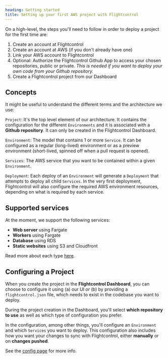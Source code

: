 ```yaml
---
heading: Getting started
title: Setting up your first AWS project with Flightcontrol
---
```



On a high-level, the steps you'll need to follow in order to deploy a project for the first time are:

1. Create an account at Flightcontrol
2. Create an account at AWS (if you don't already have one)
3. Link your AWS account to Flightcontrol
4. Optional: Authorize the Flightcontrol Github App to access your chosen repositories, public or private. _This is needed if you want to deploy your own code from your Github repository._
5. Create a Flightcontrol project from our Dashboard

## Concepts

It might be useful to understand the different terms and the architecture we use:

`Project`: It's the top level element of our architecture. It contains the configuration for the different `Environments` and it is associated with a **Github repository**. It can only be created in the Flightcontrol Dashboard.

`Environment`: The model that contains 1 or more `Service`. It can be configured as a regular (long-lived) environment or as a preview environment (short-lived, spinned off when a pull request is opened).

`Services`: The AWS service that you want to be contained within a given `Environment`.

`Deployment`: Each deploy of an `Environment` will generate a `Deployment` that attempts to deploy all child `Services`. In the very first deployment, Flightcontrol will also configure the required AWS environment resources, depending on what is required by each service.


## Supported services

At the moment, we support the following services:

- **Web server** using Fargate
- **Workers** using Fargate
- **Database** using RDS
- **Static websites** using S3 and Cloudfront

Read more about each type [here](./services).

## Configuring a Project

When you create the project in the **Flightcontrol Dashboard**, you can choose to configure it using (a) our UI _or_ (b) by providing a `flightcontrol.json` file, which needs to exist in the codebase you want to deploy.

During the project creation in the Dashboard, you'll select **which repository to use** as well as which type of configuration you prefer.

In the configuration, among other things, you'll configure an `Environment` and which `Services` you want to deploy. This configuration also includes how you want your changes to sync with Flightcontrol, either **manually** or on **changes pushed**.

See the [config page](/guides/config) for more info.



